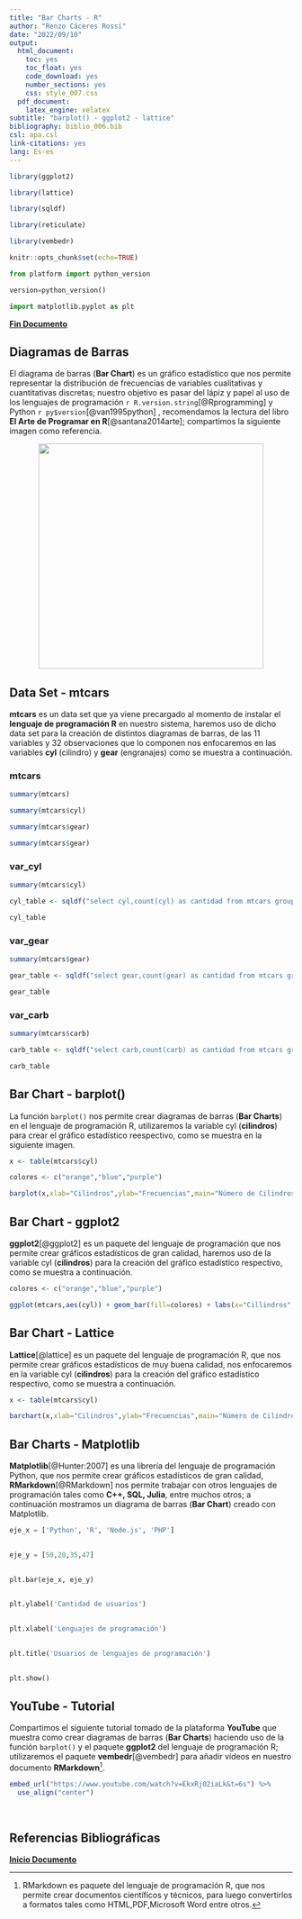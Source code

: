 ---
title: "Bar Charts - R"
author: "Renzo Cáceres Rossi"
date: "2022/09/10"
output:
  html_document:
    toc: yes
    toc_float: yes
    code_download: yes
    number_sections: yes
    css: style_007.css
  pdf_document:
    latex_engine: xelatex
subtitle: "barplot() - ggplot2 - lattice"
bibliography: biblio_006.bib
csl: apa.csl
link-citations: yes
lang: Es-es
---

<!-- RMarkdown nos permite crear documentos reproducibles en formatos HTML,PDF, Word entre otros -->

```{r setup,include=FALSE}

library(ggplot2)

library(lattice)

library(sqldf)

library(reticulate)

library(vembedr)

knitr::opts_chunk$set(echo=TRUE)
```

```{python,include=FALSE}
from platform import python_version

version=python_version()

import matplotlib.pyplot as plt

```

<a name="abc"></a>

[**Fin Documento**](#def)


## Diagramas de Barras {-}

El diagrama de barras (**Bar Chart**) es un gráfico estadístico que nos permite representar la distribución de frecuencias de variables cualitativas y cuantitativas discretas; nuestro objetivo es pasar del lápiz y papel al uso de los lenguajes de programación  `r R.version.string`[@Rprogramming] y Python `r py$version`[@van1995python] , recomendamos la lectura del libro **El Arte de Programar en R**[@santana2014arte]; compartimos la siguiente imagen como referencia.


<center>

![](diagrama_barras_amano.jpg){width=400}

</center>



## Data Set - mtcars {.tabset .tabset-pills}
**mtcars** es un data set que ya viene precargado al momento de instalar el **lenguaje de programación R** en nuestro sistema, haremos uso de dicho data set para la creación de distintos diagramas de barras, de las 11 variables y 32 observaciones que lo componen nos enfocaremos en las variables **cyl** (cilindro) y **gear** (engranajes) como se muestra a continuación.



### mtcars {.active}


```{r,class.source="bg.primary"}
summary(mtcars)

summary(mtcars$cyl)

summary(mtcars$gear)

summary(mtcars$gear)

```


### var_cyl 

```{r}

summary(mtcars$cyl)

cyl_table <- sqldf("select cyl,count(cyl) as cantidad from mtcars group by cyl")

cyl_table

```


### var_gear

```{r}
summary(mtcars$gear)

gear_table <- sqldf("select gear,count(gear) as cantidad from mtcars group by gear")

gear_table

```


### var_carb

```{r}
summary(mtcars$carb)

carb_table <- sqldf("select carb,count(carb) as cantidad from mtcars group by carb")

carb_table
```


## Bar Chart - barplot()

La función  `barplot()` nos permite crear diagramas de barras (**Bar Charts**) en el lenguaje de programación R, utilizaremos la variable cyl (**cilindros**) para crear el gráfico estadístico reespectivo, como se muestra en la siguiente imagen.



```{r barplot,fig.align='center',class.source="bg-success",include=FALSE}

x <- table(mtcars$cyl)

colores <- c("orange","blue","purple")

barplot(x,xlab="Cilindros",ylab="Frecuencias",main="Número de Cilindros",col=colores)


```



## Bar Chart - ggplot2

**ggplot2**[@ggplot2] es un paquete del lenguaje de programación que nos permite crear gráficos estadísticos de gran calidad, haremos uso de la variable cyl (**cilindros**) para la creación del gráfico estadístico respectivo, como se muestra a continuación.

```{r ggplop2,fig.align='center'}
colores <- c("orange","blue","purple")

ggplot(mtcars,aes(cyl)) + geom_bar(fill=colores) + labs(x="Cillindros",y="Frecuencias",title="Número de Cilindros") + theme_dark()


```


## Bar Chart - Lattice

**Lattice**[@lattice] es un paquete del lenguaje de programación R, que nos permite crear gráficos estadísticos de muy buena calidad, nos enfocaremos en la variable cyl (**cilindros**) para la creación del gráfico estadístico respectivo, como se muestra a continuación.


```{r lattice,fig.align='center'}

x <- table(mtcars$cyl)

barchart(x,xlab="Cilindros",ylab="Frecuencias",main="Número de Cilindros",col=colores,horizontal=FALSE)


```


## Bar Charts - Matplotlib
**Matplotlib**[@Hunter:2007] es una librería del lenguaje de programación Python, que nos permite crear gráficos estadísticos de gran calidad, **RMarkdown**[@RMarkdown] nos permite trabajar con otros lenguajes de programación tales como **C++, SQL, Julia**, entre muchos otros; a continuación mostramos un diagrama de barras (**Bar Chart**) creado con Matplotlib.


```{python,results='hide',collapse=TRUE,fig.align="center"}

eje_x = ['Python', 'R', 'Node.js', 'PHP']
 

eje_y = [50,20,35,47]
 

plt.bar(eje_x, eje_y)
 

plt.ylabel('Cantidad de usuarios')
 

plt.xlabel('Lenguajes de programación')
 

plt.title('Usuarios de lenguajes de programación')
 

plt.show()

```


## YouTube - Tutorial

Compartimos el siguiente tutorial tomado de la plataforma **YouTube** que muestra como crear diagramas de barras (**Bar Charts**) haciendo uso de la función `barplot()` y el paquete **ggplot2** del lenguaje de programación R; utilizaremos el paquete **vembedr**[@vembedr] para añadir vídeos en nuestro documento **RMarkdown**[^1].

```{r}
embed_url("https://www.youtube.com/watch?v=EkxRj02iaLk&t=6s") %>% 
  use_align("center")

```

<br>

## Referencias Bibliográficas




<div class="tocify-extend-page" data-unique="tocify-extend-page" style="height: 0;"></div>


[^1]: RMarkdown es paquete del lenguaje de programación R, que nos permite crear documentos científicos y técnicos, para luego convertirlos a formatos tales como HTML,PDF,Microsoft Word entre otros.




[**Inicio Documento**](#abc)

<a name="def"></a>




